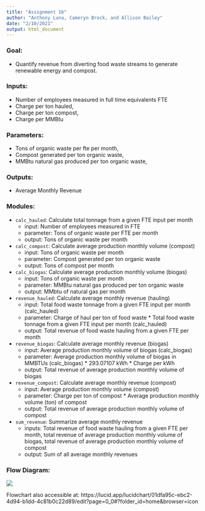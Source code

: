 ```yaml
---
title: "Assignment 1b"
author: "Anthony Luna, Cameryn Brock, and Allison Bailey"
date: "2/10/2021"
output: html_document
---
```


### Goal: 

 - Quantify revenue from diverting food waste streams to generate renewable energy and compost.  

### Inputs: 

 - Number of employees measured in full time equivalents FTE
 - Charge per ton hauled,
 - Charge per ton compost,
 - Charge per MMBtu
 
### Parameters: 

 - Tons of organic waste per fte per month, 
 - Compost generated per ton organic waste, 
 - MMBtu natural gas produced per ton organic waste,

### Outputs: 

 - Average Monthly Revenue
	
### Modules:

 - `calc_hauled`: Calculate total tonnage from a given FTE input per month
    - input: Number of employees measured in FTE
    - parameter: Tons of organic waste per FTE per month
    - output: Tons of organic waste per month
 - `calc_compost`: Calculate average production monthly volume (compost)
    - input: Tons of organic waste per month
    - parameter: Compost generated per ton organic waste
    - output: Tons of compost per month
 - `calc_biogas`: Calculate average production monthly volume (biogas)
    - input: Tons of organic waste per month
    - parameter: MMBtu natural gas produced per ton organic waste
    - output: MMbtu of natural gas per month
 - `revenue_hauled`: Calculate average monthly revenue (hauling)
    - input: Total food waste tonnage from a given FTE input per month (calc_hauled)
    - parameter: Charge of haul per ton of food waste * Total food waste tonnage from a given FTE input per month (calc_hauled)
    - output: Total revenue of food waste hauling from a given FTE per month
 - `revenue_biogas`: Calculate average monthly revenue (biogas)
    - input: Average production monthly volume of biogas (calc_biogas)
    - parameter: Average production monthly volume of biogas in MMBTUs (calc_biogas) * 293.07107 kWh * Charge per kWh
    - output: Total revenue of average production monthly volume of biogas
 - `revenue_compost`: Calculate average monthly revenue (compost)
    - input: Average production monthly volume (compost)
    - parameter: Charge per ton of compost * Average production monthly volume (ton) of compost
    - output: Total revenue of average production monthly volume of compost
 - `sum_revenue`: Summarize average monthly revenue
    - inputs: Total revenue of food waste hauling from a given FTE per month, total revenue of average production monthly volume of biogas, total revenue of average production monthly volume of compost
    - output: Sum of all average monthly revenues

### Flow Diagram:

![](assignment_1b_flowchart.png)

Flowchart also accessible at: https://lucid.app/lucidchart/01dfa95c-ebc2-4d94-b1dd-4c81b0c22d89/edit?page=0_0#?folder_id=home&browser=icon
